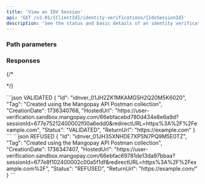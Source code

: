 ```yaml
---
title: 'View an IDV Session'
api: 'GET /v2.01/{ClientId}/identity-verifications/{IdvSessionId}'
description: 'See the status and basic details of an identity verification session'
---
```





### Path parameters

<IdvSessionId />

### Responses

<AccordionGroup>

<Accordion title="200">

<IdResponse />

<Tag2Response />

<CreationDateResponse />

<HostedUrlResponse />

<Status13Response />

<ReturnURL3Response />

</Accordion>

</AccordionGroup>

{/* <AccordionGroup>

<Accordion title="400">

</Accordion>

</AccordionGroup> */}

<ResponseExample>
```json VALIDATED
{
    "Id": "idnver_01JH2ZK1MKAMG5H2Q20M5K6020",
    "Tag": "Created using the Mangopay API Postman collection",
    "CreationDate": 1736340768,
    "HostedUrl": "https://user-verification.sandbox.mangopay.com/66ebfacebd780d434e8e6a9d?sessionId=677e75212400002f00a6edd0&redirectURL=https%3A%2F%2Fexample.com",
    "Status": "VALIDATED",
    "ReturnUrl": "https://example.com"
}
```
```json REFUSED
{
    "Id": "idnver_01JH35XNHDE7XPSN7PQ9M5E0TZ",
    "Tag": "Created using the Mangopay API Postman collection",
    "CreationDate": 1736347407,
    "HostedUrl": "https://user-verification.sandbox.mangopay.com/66ebfac69781de13da97bbaa?sessionId=677e8f102400002c00a5f1df&redirectURL=https%3A%2F%2Fexample.com%2F",
    "Status": "REFUSED",
    "ReturnUrl": "https://example.com/"
}
```
</ResponseExample>

<RequestExample>
<RestGetNoBody />
</RequestExample>